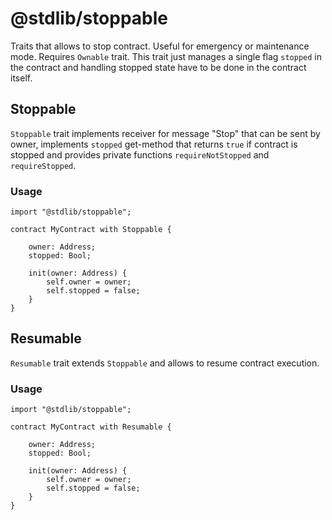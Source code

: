# @stdlib/stoppable

Traits that allows to stop contract. Useful for emergency or maintenance mode. Requires `Ownable` trait. This trait just manages a single flag `stopped` in the contract and handling stopped state have to be done in the contract itself.

## Stoppable

`Stoppable` trait implements receiver for message "Stop" that can be sent by owner, implements `stopped` get-method that returns `true` if contract is stopped and provides private functions `requireNotStopped` and `requireStopped`.

### Usage

```tact
import "@stdlib/stoppable";

contract MyContract with Stoppable {

    owner: Address;
    stopped: Bool;

    init(owner: Address) {
        self.owner = owner;
        self.stopped = false;
    }
}
```

## Resumable

`Resumable` trait extends `Stoppable` and allows to resume contract execution.

### Usage

```tact
import "@stdlib/stoppable";

contract MyContract with Resumable {

    owner: Address;
    stopped: Bool;

    init(owner: Address) {
        self.owner = owner;
        self.stopped = false;
    }
}
```